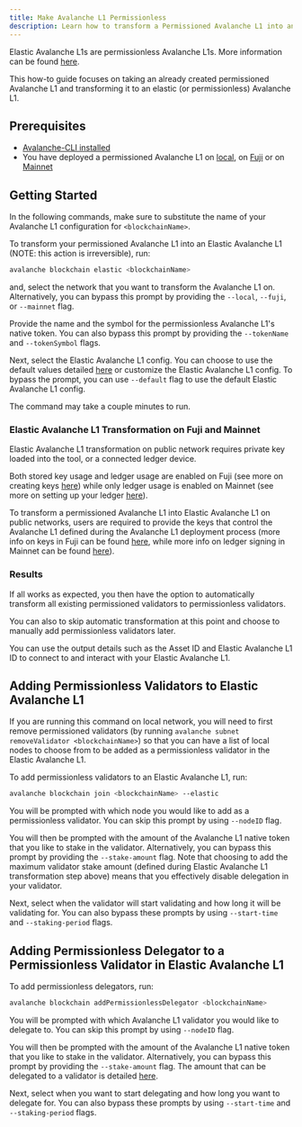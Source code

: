 ```yaml
---
title: Make Avalanche L1 Permissionless
description: Learn how to transform a Permissioned Avalanche L1 into an Elastic Avalanche L1.
---
```


Elastic Avalanche L1s are permissionless Avalanche L1s. More information can be found [here](/avalanche-l1s/elastic-avalanche-l1s/parameters).

This how-to guide focuses on taking an already created permissioned Avalanche L1 and transforming it to an elastic (or permissionless) Avalanche L1.

## Prerequisites

- [Avalanche-CLI installed](/tooling/guides/get-avalanche-cli)
- You have deployed a permissioned Avalanche L1 on [local](/avalanche-l1s/deploy-a-avalanche-l1/local-network), on [Fuji](/avalanche-l1s/deploy-a-avalanche-l1/fuji-testnet) or on [Mainnet](/avalanche-l1s/deploy-a-avalanche-l1/avalanche-mainnet)

Getting Started[​](#getting-started "Direct link to heading")
-------------------------------------------------------------

In the following commands, make sure to substitute the name of your Avalanche L1 configuration for `<blockchainName>`.

To transform your permissioned Avalanche L1 into an Elastic Avalanche L1 (NOTE: this action is irreversible), run:

```bash
avalanche blockchain elastic <blockchainName>
```

and, select the network that you want to transform the Avalanche L1 on. Alternatively, you can bypass this prompt by providing the `--local`, `--fuji`, or `--mainnet` flag.

Provide the name and the symbol for the permissionless Avalanche L1's native token. You can also bypass this prompt by providing the `--tokenName` and `--tokenSymbol` flags.

Next, select the Elastic Avalanche L1 config. You can choose to use the default values detailed [here](/avalanche-l1s/elastic-avalanche-l1s/parameters#primary-network-parameters-on-mainnet) or customize the Elastic Avalanche L1 config. To bypass the prompt, you can use `--default` flag to use the default Elastic Avalanche L1 config.

The command may take a couple minutes to run.

### Elastic Avalanche L1 Transformation on Fuji and Mainnet[​](#elastic-avalanche-l1-transformation-on-fuji-and-mainnet "Direct link to heading")

Elastic Avalanche L1 transformation on public network requires private key loaded into the tool, or a connected ledger device.

Both stored key usage and ledger usage are enabled on Fuji (see more on creating keys [here](/avalanche-l1s/deploy-a-avalanche-l1/fuji-testnet#private-key)) while only ledger usage is enabled on Mainnet (see more on setting up your ledger [here](/avalanche-l1s/deploy-a-avalanche-l1/avalanche-mainnet#setting-up-your-ledger)).

To transform a permissioned Avalanche L1 into Elastic Avalanche L1 on public networks, users are required to provide the keys that control the Avalanche L1 defined during the Avalanche L1 deployment process (more info on keys in Fuji can be found [here](/avalanche-l1s/deploy-a-avalanche-l1/fuji-testnet#deploy-the-avalanche-l1), while more info on ledger signing in Mainnet can be found [here](/avalanche-l1s/deploy-a-avalanche-l1/avalanche-mainnet#deploy-the-avalanche-l1)).

### Results[​](#results "Direct link to heading")

If all works as expected, you then have the option to automatically transform all existing permissioned validators to permissionless validators.

You can also to skip automatic transformation at this point and choose to manually add permissionless validators later.

You can use the output details such as the Asset ID and Elastic Avalanche L1 ID to connect to and interact with your Elastic Avalanche L1.

Adding Permissionless Validators to Elastic Avalanche L1[​](#adding-permissionless-validators-to-elastic-avalanche-l1 "Direct link to heading")
-----------------------------------------------------------------------------------------------------------------------------------

If you are running this command on local network, you will need to first remove permissioned validators (by running `avalanche subnet removeValidator <blockchainName>`) so that you can have a list of local nodes to choose from to be added as a permissionless validator in the Elastic Avalanche L1.

To add permissionless validators to an Elastic Avalanche L1, run:

```bash
avalanche blockchain join <blockchainName> --elastic
```

You will be prompted with which node you would like to add as a permissionless validator. You can skip this prompt by using `--nodeID` flag.

You will then be prompted with the amount of the Avalanche L1 native token that you like to stake in the validator. Alternatively, you can bypass this prompt by providing the `--stake-amount` flag. Note that choosing to add the maximum validator stake amount (defined during Elastic Avalanche L1 transformation step above) means that you effectively disable delegation in your validator.

Next, select when the validator will start validating and how long it will be validating for. You can also bypass these prompts by using `--start-time` and `--staking-period` flags.

Adding Permissionless Delegator to a Permissionless Validator in Elastic Avalanche L1[​](#adding-permissionless-delegator-to-a-permissionless-validator-in-elastic-avalanche-l1 "Direct link to heading")
---------------------------------------------------------------------------------------------------------------------------------------------------------------------------------------------

To add permissionless delegators, run:

```bash
avalanche blockchain addPermissionlessDelegator <blockchainName>
```

You will be prompted with which Avalanche L1 validator you would like to delegate to. You can skip this prompt by using `--nodeID` flag.

You will then be prompted with the amount of the Avalanche L1 native token that you like to stake in the validator. Alternatively, you can bypass this prompt by providing the `--stake-amount` flag. The amount that can be delegated to a validator is detailed [here](/avalanche-l1s/elastic-avalanche-l1s/parameters#delegators-weight-checks).

Next, select when you want to start delegating and how long you want to delegate for. You can also bypass these prompts by using `--start-time` and `--staking-period` flags.
